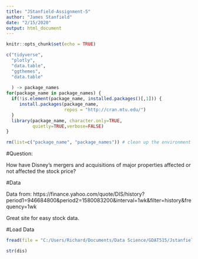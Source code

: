 ```yaml
---
title: "JStanfield-Assignment-5"
author: "James Stanfield"
date: "2/15/2020"
output: html_document
---
```


```r
knitr::opts_chunk$set(echo = TRUE)

c("tidyverse",
  "plotly",
  "data.table",
  "ggthemes",
  "data.table"
  
  ) -> package_names  
for(package_name in package_names) {
  if(!is.element(package_name, installed.packages()[,1])) {
     install.packages(package_name,
                      repos = "http://cran.mtu.edu/")
  }
  library(package_name, character.only=TRUE,
          quietly=TRUE,verbose=FALSE)
}

rm(list=c("package_name", "package_names")) # clean up the environment
```

#Question:

How have Disney's mergers and acquisitions of major properties affected or not affected the stock price?

#Data

Data from:
https://finance.yahoo.com/quote/DIS/history?period1=946684800&period2=1580083200&interval=1wk&filter=history&frequency=1wk

Great site for easy stock data.

#Load Data

```r
fread(file = "C:/Users/Richard/Documents/Data Science/GDAT515/Jstanfield-Assignment2/DIS.csv") -> dis

str(dis)
```